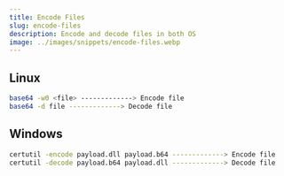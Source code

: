 ```yaml
---
title: Encode Files
slug: encode-files
description: Encode and decode files in both OS
image: ../images/snippets/encode-files.webp
---
```


## Linux

```bash
base64 -w0 <file> -------------> Encode file
base64 -d file -------------> Decode file
```

## Windows

```bash showLineNumbers
certutil -encode payload.dll payload.b64 -------------> Encode file
certutil -decode payload.b64 payload.dll -------------> Decode file
```
